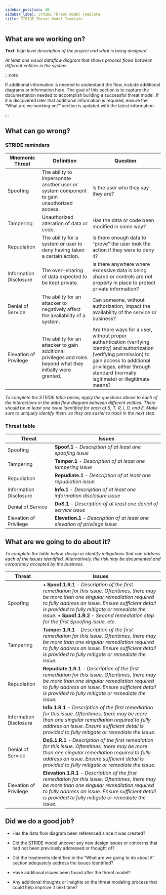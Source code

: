 ```yaml
---
sidebar_position: 30
sidebar_label: STRIDE Threat Model Template
title: STRIDE Threat Model Template
---
```


## What are we working on?

_**Text**: high level description of the project and what is being designed_

_At least one visual dataflow diagram that shows process flows between different entities in the system_

:::note

If additional information is needed to understand the flow, include additional diagrams or information here. The goal of this section is to capture the documentation needed to accomplish building a successful threat model. If it is discovered later that additional information is required, ensure the “What are we working on?” section is updated with the latest information.

:::

## What can go wrong?

### STRIDE reminders

| Mnemonic Threat | Definition | Question |
| --- | --- | --- |
| Spoofing | The ability to impersonate another user or system component to gain unauthorized access. | Is the user who they say they are? |
| Tampering | Unauthorized alteration of data or code. | Has the data or code been modified in some way? |
| Repudiation | The ability for a system or user to deny having taken a certain action. | Is there enough data to “prove” the user took the action if they were to deny it? |
| Information Disclosure | The over-sharing of data expected to be kept private. | Is there anywhere where excessive data is being shared or controls are not properly in place to protect private information? |
| Denial of Service | The ability for an attacker to negatively affect the availability of a system. | Can someone, without authorization, impact the availability of the service or business? |
| Elevation of Privilege | The ability for an attacker to gain additional privileges and roles beyond what they initially were granted. | Are there ways for a user, without proper authentication (verifying identity) and authorization (verifying permission) to gain access to additional privileges, either through standard (normally legitimate) or illegitimate means? |

_To complete the STRIDE table below, apply the questions above to each of the interactions in the data flow diagram between different entities. There should be at least one issue identified for each of S, T, R, I, D, and E. Make sure to uniquely identify them, so they are easier to track in the next step._

### Threat table

| Threat | Issues |
| --- | --- |
| Spoofing | **Spoof.1** - _Description of at least one spoofing issue_ |
| Tampering | **Tamper.1** - _Description of at least one tampering issue_ |
| Repudiation | **Repudiate.1** - _Description of at least one repudiation issue_ |
| Information Disclosure | **Info.1** - _Description of at least one information disclosure issue_ |
| Denial of Service | **DoS.1** - _Description of at least one denial of service issue_ |
| Elevation of Privilege | **Elevation.1** - _Description of at least one elevation of privilege issue_ |

## What are we going to do about it?

_To complete the table below, design or identify mitigations that can address each of the issues identified. Alternatively, the risk may be documented and corporately accepted by the business._

| Threat | Issues |
| --- | --- |
| Spoofing | • **Spoof.1.R.1** - _Description of the first remediation for this issue. Oftentimes, there may be more than one singular remediation required to fully address an issue. Ensure sufficient detail is provided to fully mitigate or remediate the issue._ • **Spoof.1.R.2** - _Second remediation step for the first Spoofing issue, etc._ |
| Tampering | **Tamper.1.R.1** - _Description of the first remediation for this issue. Oftentimes, there may be more than one singular remediation required to fully address an issue. Ensure sufficient detail is provided to fully mitigate or remediate the issue._ |
| Repudiation | **Repudiate.1.R.1** - _Description of the first remediation for this issue. Oftentimes, there may be more than one singular remediation required to fully address an issue. Ensure sufficient detail is provided to fully mitigate or remediate the issue._ |
| Information Disclosure | **Info.1.R.1** - _Description of the first remediation for this issue. Oftentimes, there may be more than one singular remediation required to fully address an issue. Ensure sufficient detail is provided to fully mitigate or remediate the issue._ |
| Denial of Service | **DoS.1.R.1** - _Description of the first remediation for this issue. Oftentimes, there may be more than one singular remediation required to fully address an issue. Ensure sufficient detail is provided to fully mitigate or remediate the issue._ |
| Elevation of Privilege | **Elevation.1.R.1** - _Description of the first remediation for this issue. Oftentimes, there may be more than one singular remediation required to fully address an issue. Ensure sufficient detail is provided to fully mitigate or remediate the issue._ |

## Did we do a good job?

- Has the data flow diagram been referenced since it was created?

- Did the STRIDE model uncover any new design issues or concerns that had not been previously addressed or thought of?

- Did the treatments identified in the “What are we going to do about it” section adequately address the issues identified?

- Have additional issues been found after the threat model?

- Any additional thoughts or insights on the threat modeling process that could help improve it next time?
